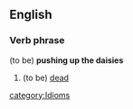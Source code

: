 {{WikiSaurus|Dead}}
==English==
===Verb phrase===
(to be) '''pushing up the daisies'''
#(to be) [[dead]]

[[category:Idioms]]